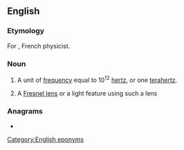 {{also|Fresnel}}
==English==

===Etymology===
For {{w|Augustin-Jean Fresnel}}, French physicist.

===Noun===
{{en-noun}}

# {{lb|en|physics}} A unit of [[frequency]] equal to 10<sup>12</sup> [[hertz]], or one [[terahertz]].
# A [[Fresnel lens]] or a light feature using such a lens

===Anagrams===
* {{anagrams|en|a=eeflnrs|Fleners|Flesner|flenser}}

[[Category:English eponyms]]